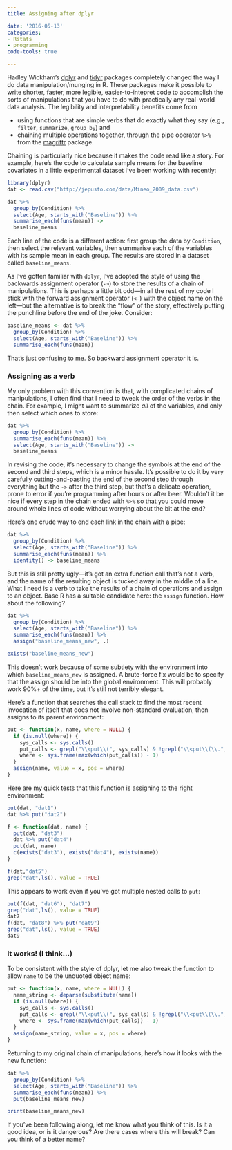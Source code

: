 ```yaml
---
title: Assigning after dplyr

date: '2016-05-13'
categories:
- Rstats
- programming
code-tools: true

---
```


Hadley Wickham's [dplyr](https://github.com/hadley/dplyr) and [tidyr](https://github.com/hadley/tidyr) packages completely changed the way I do data manipulation/munging in R. These packages make it possible to write shorter, faster, more legible, easier-to-intepret code to accomplish the sorts of manipulations that you have to do with practically any real-world data analysis. The legibility and interpretability benefits come from

* using functions that are simple verbs that do exactly what they say (e.g., `filter`, `summarize`, `group_by`) and
* chaining multiple operations together, through the pipe operator `%>%` from the [magrittr](https://cran.r-project.org/web/packages/magrittr/vignettes/magrittr.html) package. 

Chaining is particularly nice because it makes the code read like a story. For example, here's the code to calculate sample means for the baseline covariates in a little experimental dataset I've been working with recently:

```r
library(dplyr)
dat <- read.csv("http://jepusto.com/data/Mineo_2009_data.csv")

dat %>%
  group_by(Condition) %>%
  select(Age, starts_with("Baseline")) %>%
  summarise_each(funs(mean)) ->
  baseline_means
```

Each line of the code is a different action: first group the data by `Condition`, then select the relevant variables, then summarise each of the variables with its sample mean in each group. The results are stored in a dataset called `baseline_means`.

As I've gotten familiar with `dplyr`, I've adopted the style of using the backwards assignment operator (`->`) to store the results of a chain of manipulations. This is perhaps a little bit odd---in all the rest of my code I stick with the forward assignment operator (`<-`) with the object name on the left---but the alternative is to break the "flow" of the story, effectively putting the punchline before the end of the joke. Consider: 

```r
baseline_means <- dat %>%
  group_by(Condition) %>%
  select(Age, starts_with("Baseline")) %>%
  summarise_each(funs(mean))
```

That's just confusing to me. So backward assignment operator it is. 

### Assigning as a verb

My only problem with this convention is that, with complicated chains of manipulations, I often find that I need to tweak the order of the verbs in the chain. For example, I might want to summarize _all_ of the variables, and only then select which ones to store: 

```r
dat %>%
  group_by(Condition) %>%
  summarise_each(funs(mean)) %>%
  select(Age, starts_with("Baseline")) ->
  baseline_means
```

In revising the code, it's necessary to change the symbols at the end of the second and third steps, which is a minor hassle. It's possible to do it by very carefully cutting-and-pasting the end of the second step through everything but the `->` after the third step, but that's a delicate operation, prone to error if you're programming after hours or after beer. Wouldn't it be nice if every step in the chain ended with `%>%` so that you could move around whole lines of code without worrying about the bit at the end?

Here's one crude way to end each link in the chain with a pipe:

```r
dat %>%
  group_by(Condition) %>%
  select(Age, starts_with("Baseline")) %>%
  summarise_each(funs(mean)) %>%
  identity() -> baseline_means
```

But this is still pretty ugly---it's got an extra function call that's not a verb, and the name of the resulting object is tucked away in the middle of a line. What I need is a verb to take the results of a chain of operations and assign to an object. Base R has a suitable candidate here: the `assign` function. How about the following? 

```r

dat %>%
  group_by(Condition) %>%
  select(Age, starts_with("Baseline")) %>%
  summarise_each(funs(mean)) %>%
  assign("baseline_means_new", .)

exists("baseline_means_new")
```

This doesn't work because of some subtlety with the environment into which `baseline_means_new` is assigned. A brute-force fix would be to specify that the assign should be into the global environment. This will probably work 90%+ of the time, but it's still not terribly elegant. 

Here's a function that searches the call stack to find the most recent invocation of itself that does not involve non-standard evaluation, then assigns to its parent environment:

```r
put <- function(x, name, where = NULL) {
  if (is.null(where)) {
    sys_calls <- sys.calls()
    put_calls <- grepl("\\<put\\(", sys_calls) & !grepl("\\<put\\(\\.",sys_calls)
    where <- sys.frame(max(which(put_calls)) - 1)
  }
  assign(name, value = x, pos = where)
}

```

Here are my quick tests that this function is assigning to the right environment:

```r
put(dat, "dat1")
dat %>% put("dat2")

f <- function(dat, name) {
  put(dat, "dat3")
  dat %>% put("dat4")
  put(dat, name)
  c(exists("dat3"), exists("dat4"), exists(name))
}

f(dat,"dat5")
grep("dat",ls(), value = TRUE)
```

This appears to work even if you've got multiple nested calls to `put`:

```r
put(f(dat, "dat6"), "dat7")
grep("dat",ls(), value = TRUE)
dat7
f(dat, "dat8") %>% put("dat9")
grep("dat",ls(), value = TRUE)
dat9
```

### It works! (I think...)

To be consistent with the style of dplyr, let me also tweak the function to allow `name` to be the unquoted object name: 

```r
put <- function(x, name, where = NULL) {
  name_string <- deparse(substitute(name))
  if (is.null(where)) {
    sys_calls <- sys.calls()
    put_calls <- grepl("\\<put\\(", sys_calls) & !grepl("\\<put\\(\\.",sys_calls)
    where <- sys.frame(max(which(put_calls)) - 1)
  }
  assign(name_string, value = x, pos = where)
}
```

Returning to my original chain of manipulations, here's how it looks with the new function:

```r
dat %>%
  group_by(Condition) %>%
  select(Age, starts_with("Baseline")) %>%
  summarise_each(funs(mean)) %>%
  put(baseline_means_new)

print(baseline_means_new)
```

If you've been following along, let me know what you think of this. Is it a good idea, or is it dangerous? Are there cases where this will break? Can you think of a better name?
